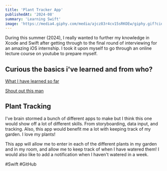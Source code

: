 ```yaml
---
title: 'Plant Tracker App'
publishedAt: '2024-08'
summary: 'Learning Swift'
image: 'https://media4.giphy.com/media/ajcz83r4cv15sRKOEw/giphy.gif?cid=6c09b952bzerp5s0y3a1pkzf3uc122wq2gr9lpg00onj0913&ep=v1_internal_gif_by_id&rid=giphy.gif&ct=s'
---
```


During this summer (2024), I really wanted to further my knowledge in Xcode and Swift after getting 
through to the final round of interviewing for an amazing iOS internship. I took it upon myself to go
through an online lecture course on youtube to prepare myself.

## Curious the basics i've learned and from who?
[What I have learned so far](https://github.com/MagPie0/SwiftLearningCode)

[Shout out this man](https://www.youtube.com/watch?v=CwA1VWP0Ldw&t=9406s)

## Plant Tracking
I've brain stormed a bunch of different apps to make but I think this one would show off a lot of different skills. From 
storyboarding, data input, and tracking. Also, this app would benefit me a lot with keeping track of my garden. I love my plants!

This app will allow me to enter in each of the different plants in my garden and in my room, and allow me to keep track of when
I have watered them! I would also like to add a notification when I haven't watered in a week.

#Swift #GitHub